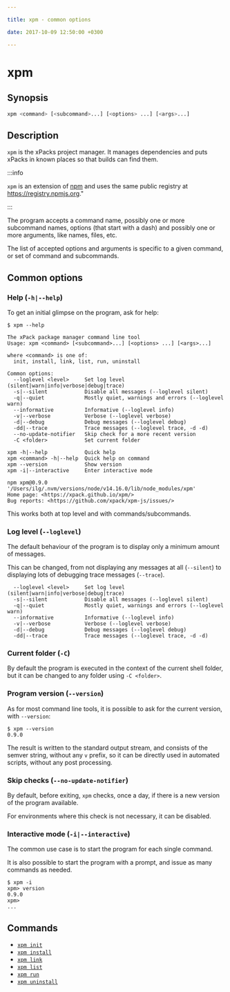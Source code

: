 ```yaml
---

title: xpm - common options

date: 2017-10-09 12:50:00 +0300

---
```


# xpm

## Synopsis

```sh
xpm <command> [<subcommand>...] [<options> ...] [<args>...]
```

## Description

`xpm` is the xPacks project manager. It manages dependencies
and puts xPacks in known places so that builds can find them.

:::info

`xpm` is an extension of
[npm](https://docs.npmjs.com/cli/npm.html) and
uses the same public registry at https://registry.npmjs.org."

:::

The program accepts a command name, possibly one or more subcommand
names, options (that start with a dash) and possibly one or more
arguments, like names, files, etc.

The list of accepted options and arguments is specific to a given
command, or set of command and subcommands.

## Common options

### Help (`-h|--help`)

To get an initial glimpse on the program, ask for help:

```console
$ xpm --help

The xPack package manager command line tool
Usage: xpm <command> [<subcommand>...] [<options> ...] [<args>...]

where <command> is one of:
  init, install, link, list, run, uninstall

Common options:
  --loglevel <level>     Set log level (silent|warn|info|verbose|debug|trace)
  -s|--silent            Disable all messages (--loglevel silent)
  -q|--quiet             Mostly quiet, warnings and errors (--loglevel warn)
  --informative          Informative (--loglevel info)
  -v|--verbose           Verbose (--loglevel verbose)
  -d|--debug             Debug messages (--loglevel debug)
  -dd|--trace            Trace messages (--loglevel trace, -d -d)
  --no-update-notifier   Skip check for a more recent version
  -C <folder>            Set current folder

xpm -h|--help            Quick help
xpm <command> -h|--help  Quick help on command
xpm --version            Show version
xpm -i|--interactive     Enter interactive mode

npm xpm@0.9.0 '/Users/ilg/.nvm/versions/node/v14.16.0/lib/node_modules/xpm'
Home page: <https://xpack.github.io/xpm/>
Bug reports: <https://github.com/xpack/xpm-js/issues/>
```

This works both at top level and with commands/subcommands.

### Log level (`--loglevel`)

The default behaviour of the program is to display only a minimum
amount of messages.

This can be changed, from not displaying any messages at all (`--silent`)
to displaying lots of debugging trace messages (`--trace`).

```console
  --loglevel <level>     Set log level (silent|warn|info|verbose|debug|trace)
  -s|--silent            Disable all messages (--loglevel silent)
  -q|--quiet             Mostly quiet, warnings and errors (--loglevel warn)
  --informative          Informative (--loglevel info)
  -v|--verbose           Verbose (--loglevel verbose)
  -d|--debug             Debug messages (--loglevel debug)
  -dd|--trace            Trace messages (--loglevel trace, -d -d)
```

### Current folder (`-C`)

By default the program is executed in the context of the current shell
folder, but it can be changed to any folder using `-C <folder>`.

### Program version (`--version`)

As for most command line tools, it is possible to ask for the current
version, with `--version`:

```console
$ xpm --version
0.9.0
```

The result is written to the standard output stream, and consists of the
semver string, without any `v` prefix, so it can be directly used in
automated scripts, without any post processing.

### Skip checks (`--no-update-notifier`)

By default, before exiting, `xpm` checks, once a day, if there is a
new version of the program available.

For environments where this check is not necessary, it can be disabled.

### Interactive mode (`-i|--interactive`)

The common use case is to start the program for each single command.

It is also possible to start the program with a prompt, and issue as many
commands as needed.

```console
$ xpm -i
xpm> version
0.9.0
xpm>
...
```

## Commands

- [`xpm init`](./init/)
- [`xpm install`](./install/)
- [`xpm link`](./link/)
- [`xpm list`](./list/)
- [`xpm run`](./run/)
- [`xpm uninstall`](./uninstall/)

